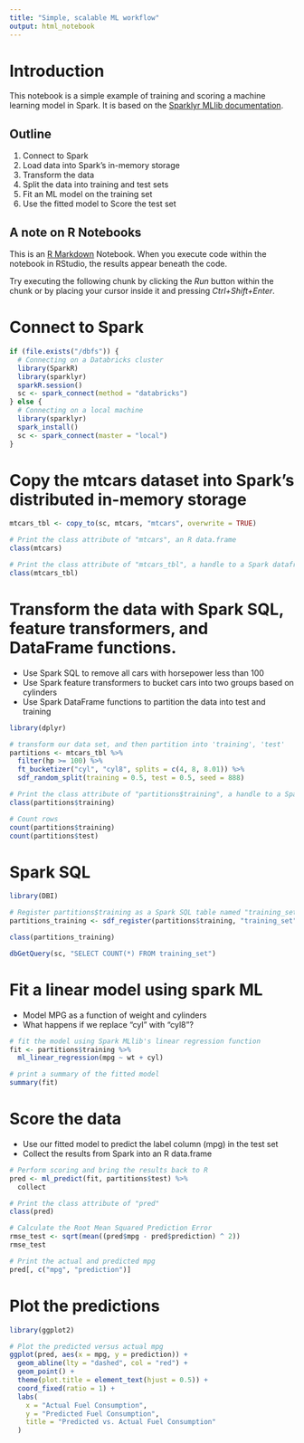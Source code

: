 ```yaml
---
title: "Simple, scalable ML workflow"
output: html_notebook
---
```

# Introduction
This notebook is a simple example of training and scoring a machine learning model in Spark. It is based on the [Sparklyr MLlib documentation](https://spark.rstudio.com/mlib/).

## Outline
1. Connect to Spark
2. Load data into Spark's in-memory storage
3. Transform the data
4. Split the data into training and test sets
4. Fit an ML model on the training set
5. Use the fitted model to Score the test set

## A note on R Notebooks
This is an [R Markdown](http://rmarkdown.rstudio.com) Notebook. When you execute code within the notebook in RStudio, the results appear beneath the code. 

Try executing the following chunk by clicking the *Run* button within the chunk or by placing your cursor inside it and pressing *Ctrl+Shift+Enter*.

# Connect to Spark
```r
if (file.exists("/dbfs")) {
  # Connecting on a Databricks cluster
  library(SparkR)
  library(sparklyr)
  sparkR.session()
  sc <- spark_connect(method = "databricks")
} else {
  # Connecting on a local machine
  library(sparklyr)
  spark_install()
  sc <- spark_connect(master = "local")
}
```
# Copy the mtcars dataset into Spark's distributed in-memory storage
```r
mtcars_tbl <- copy_to(sc, mtcars, "mtcars", overwrite = TRUE)

# Print the class attribute of "mtcars", an R data.frame
class(mtcars)

# Print the class attribute of "mtcars_tbl", a handle to a Spark dataframe
class(mtcars_tbl)
```
# Transform the data with Spark SQL, feature transformers, and DataFrame functions.

- Use Spark SQL to remove all cars with horsepower less than 100
- Use Spark feature transformers to bucket cars into two groups based on cylinders
- Use Spark DataFrame functions to partition the data into test and training
```r
library(dplyr)

# transform our data set, and then partition into 'training', 'test'
partitions <- mtcars_tbl %>%
  filter(hp >= 100) %>%
  ft_bucketizer("cyl", "cyl8", splits = c(4, 8, 8.01)) %>%
  sdf_random_split(training = 0.5, test = 0.5, seed = 888)

# Print the class attribute of "partitions$training", a handle to a Spark dataframe
class(partitions$training)

# Count rows
count(partitions$training)
count(partitions$test)
```
# Spark SQL
```r
library(DBI)

# Register partitions$training as a Spark SQL table named "training_set"
partitions_training <- sdf_register(partitions$training, "training_set")

class(partitions_training)

dbGetQuery(sc, "SELECT COUNT(*) FROM training_set")
```
# Fit a linear model using spark ML
- Model MPG as a function of weight and cylinders
- What happens if we replace "cyl" with "cyl8"?
```r
# fit the model using Spark MLlib's linear regression function
fit <- partitions$training %>%
  ml_linear_regression(mpg ~ wt + cyl)

# print a summary of the fitted model
summary(fit)
```
# Score the data
- Use our fitted model to predict the label column (mpg) in the test set
- Collect the results from Spark into an R data.frame
```r
# Perform scoring and bring the results back to R
pred <- ml_predict(fit, partitions$test) %>%
  collect

# Print the class attribute of "pred"
class(pred)

# Calculate the Root Mean Squared Prediction Error
rmse_test <- sqrt(mean((pred$mpg - pred$prediction) ^ 2))
rmse_test

# Print the actual and predicted mpg
pred[, c("mpg", "prediction")]
```
# Plot the predictions
```r
library(ggplot2)

# Plot the predicted versus actual mpg
ggplot(pred, aes(x = mpg, y = prediction)) +
  geom_abline(lty = "dashed", col = "red") +
  geom_point() +
  theme(plot.title = element_text(hjust = 0.5)) +
  coord_fixed(ratio = 1) +
  labs(
    x = "Actual Fuel Consumption",
    y = "Predicted Fuel Consumption",
    title = "Predicted vs. Actual Fuel Consumption"
  )
```

